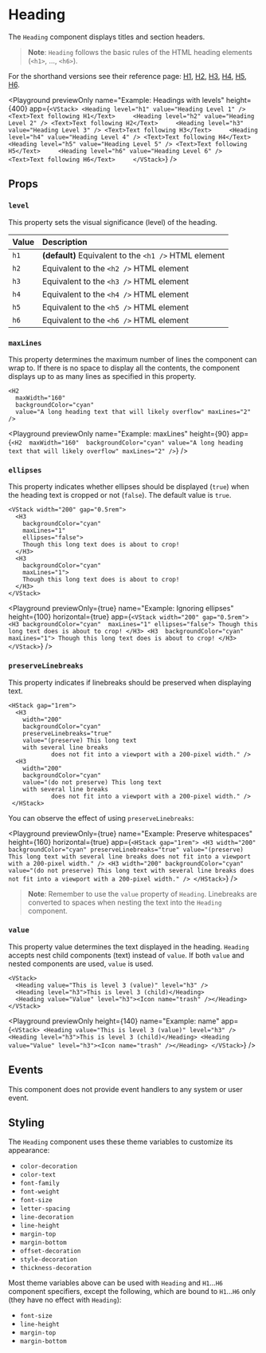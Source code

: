 # Heading

The `Heading` component displays titles and section headers.

> **Note**: `Heading` follows the basic rules of the HTML heading elements (`<h1>`, ..., `<h6>`).

For the shorthand versions see their reference page: [H1](./H1), [H2](./H2), [H3](./H3), [H4](./H4), [H5](./H5), [H6](./H6).

<Playground
  previewOnly
  name="Example: Headings with levels"
  height={400}
  app={`
 <VStack>
  <Heading level="h1" value="Heading Level 1" />
  <Text>Text following H1</Text>    
  <Heading level="h2" value="Heading Level 2" />
  <Text>Text following H2</Text>    
  <Heading level="h3" value="Heading Level 3" />
  <Text>Text following H3</Text>    
  <Heading level="h4" value="Heading Level 4" />
  <Text>Text following H4</Text>    
  <Heading level="h5" value="Heading Level 5" />
  <Text>Text following H5</Text>    
  <Heading level="h6" value="Heading Level 6" />
  <Text>Text following H6</Text>    
 </VStack>
`}
/>

## Props

### `level`

This property sets the visual significance (level) of the heading.

| Value | Description                                           |
| :---- | :---------------------------------------------------- |
| `h1`  | **(default)** Equivalent to the `<h1 />` HTML element |
| `h2`  | Equivalent to the `<h2 />` HTML element               |
| `h3`  | Equivalent to the `<h3 />` HTML element               |
| `h4`  | Equivalent to the `<h4 />` HTML element               |
| `h5`  | Equivalent to the `<h5 />` HTML element               |
| `h6`  | Equivalent to the `<h6 />` HTML element               |

### `maxLines`

This property determines the maximum number of lines the component can wrap to. If there is no space to display all the contents, the component displays up to as many lines as specified in this property.

```ueml copy
<H2 
  maxWidth="160" 
  backgroundColor="cyan"
  value="A long heading text that will likely overflow" maxLines="2" />
```

<Playground
    previewOnly
    name="Example: maxLines"
    height={90}
    app={`
    <H2 
      maxWidth="160" 
      backgroundColor="cyan"
      value="A long heading text that will likely overflow" maxLines="2" />
  `}
/>

### `ellipses`

This property indicates whether ellipses should be displayed (`true`) when the heading text is cropped or not (`false`).
The default value is `true`.

```ueml copy {4}
<VStack width="200" gap="0.5rem">
  <H3 
    backgroundColor="cyan" 
    maxLines="1"
    ellipses="false">
    Though this long text does is about to crop!
  </H3>
  <H3 
    backgroundColor="cyan" 
    maxLines="1">
    Though this long text does is about to crop!
  </H3>
</VStack>
```

<Playground
    previewOnly={true}
    name="Example: Ignoring ellipses"
    height={100}
    horizontal={true}
    app={`
    <VStack width="200" gap="0.5rem">
      <H3
        backgroundColor="cyan" 
        maxLines="1"
        ellipses="false">
        Though this long text does is about to crop!
      </H3>
      <H3 
        backgroundColor="cyan" 
        maxLines="1">
        Though this long text does is about to crop!
      </H3>
    </VStack>
  `}
/>

### `preserveLinebreaks`

This property indicates if linebreaks should be preserved when displaying text.

```ueml copy {5}
<HStack gap="1rem">
  <H3
    width="200"
    backgroundColor="cyan"
    preserveLinebreaks="true"
    value="(preserve) This long text
    with several line breaks
            does not fit into a viewport with a 200-pixel width." />
  <H3
    width="200"
    backgroundColor="cyan"
    value="(do not preserve) This long text
    with several line breaks
            does not fit into a viewport with a 200-pixel width." />
 </HStack>
```
You can observe the effect of using `preserveLinebreaks`:

<Playground
    previewOnly={true}
    name="Example: Preserve whitespaces"
    height={160}
    horizontal={true}
    app={`
    <HStack gap="1rem">
      <H3
        width="200"
        backgroundColor="cyan"
        preserveLinebreaks="true"
        value="(preserve) This long text
    with several line breaks
            does not fit into a viewport with a 200-pixel width." />
      <H3
        width="200"
        backgroundColor="cyan"
        value="(do not preserve) This long text
    with several line breaks
            does not fit into a viewport with a 200-pixel width." />
     </HStack>
  `}
/>

> **Note**: Remember to use the `value` property of `Heading`. Linebreaks are converted to spaces when nesting the text into the `Heading` component.

### `value`

This property value determines the text displayed in the heading. `Heading` accepts nest child components (text) instead of `value`. If both `value` and nested components are used, `value` is used.

```ueml copy
<VStack>
  <Heading value="This is level 3 (value)" level="h3" />
  <Heading level="h3">This is level 3 (child)</Heading>
  <Heading value="Value" level="h3"><Icon name="trash" /></Heading>
</VStack>
```

<Playground
  previewOnly
  height={140}
  name="Example: name"
  app={`
    <VStack>
      <Heading value="This is level 3 (value)" level="h3" />
      <Heading level="h3">This is level 3 (child)</Heading>
      <Heading value="Value" level="h3"><Icon name="trash" /></Heading>
    </VStack>
  `}
/>

## Events

This component does not provide event handlers to any system or user event.

## Styling

The `Heading` component uses these theme variables to customize its appearance:

- `color-decoration`
- `color-text`
- `font-family`
- `font-weight`
- `font-size`
- `letter-spacing`
- `line-decoration`
- `line-height`
- `margin-top`
- `margin-bottom`
- `offset-decoration`
- `style-decoration`
- `thickness-decoration`

Most theme variables above can be used with `Heading` and `H1`...`H6` component specifiers, except the following, which are bound to `H1`...`H6` only (they have no effect with `Heading`):

- `font-size`
- `line-height`
- `margin-top`
- `margin-bottom`
